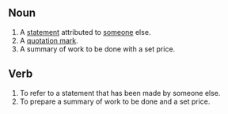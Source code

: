 ==Noun==
#A [[statement]] attributed to [[someone]] else.
#A [[quotation mark]].
#A summary of work to be done with a set price.

==Verb==
#To refer to a statement that has been made by someone else.
#To prepare a summary of work to be done and a set price.
